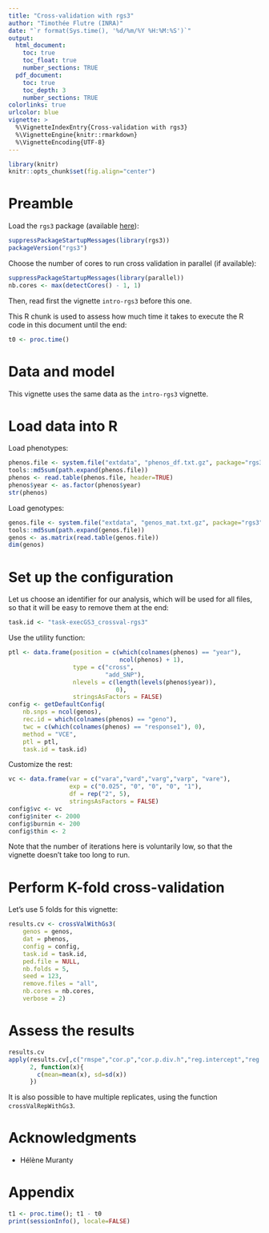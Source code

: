 ```yaml
---
title: "Cross-validation with rgs3"
author: "Timothée Flutre (INRA)"
date: "`r format(Sys.time(), '%d/%m/%Y %H:%M:%S')`"
output:
  html_document:
    toc: true
    toc_float: true
    number_sections: TRUE
  pdf_document:
    toc: true
    toc_depth: 3
    number_sections: TRUE
colorlinks: true
urlcolor: blue
vignette: >
  %\VignetteIndexEntry{Cross-validation with rgs3}
  %\VignetteEngine{knitr::rmarkdown}
  %\VignetteEncoding{UTF-8}
---
```


<!--
setwd("~/src/rgs3/vignettes/")

library(devtools)
build_vignettes()

library(rmarkdown)
render("crossval-rgs3.Rmd", "html_document")
-->

```r
library(knitr)
knitr::opts_chunk$set(fig.align="center")
```


# Preamble

Load the `rgs3` package (available [here](https://github.com/INRA/rgs3)):
```r
suppressPackageStartupMessages(library(rgs3))
packageVersion("rgs3")
```

Choose the number of cores to run cross validation in parallel (if available):
```r
suppressPackageStartupMessages(library(parallel))
nb.cores <- max(detectCores() - 1, 1)
```

Then, read first the vignette `intro-rgs3` before this one.

This R chunk is used to assess how much time it takes to execute the R code in this document until the end:
```r
t0 <- proc.time()
```


# Data and model

This vignette uses the same data as the `intro-rgs3` vignette.



# Load data into R

Load phenotypes:

```r
phenos.file <- system.file("extdata", "phenos_df.txt.gz", package="rgs3")
tools::md5sum(path.expand(phenos.file))
phenos <- read.table(phenos.file, header=TRUE)
phenos$year <- as.factor(phenos$year)
str(phenos)
```

Load genotypes:

```r
genos.file <- system.file("extdata", "genos_mat.txt.gz", package="rgs3")
tools::md5sum(path.expand(genos.file))
genos <- as.matrix(read.table(genos.file))
dim(genos)
```



# Set up the configuration

Let us choose an identifier for our analysis, which will be used for all files, so that it will be easy to remove them at the end:

```r
task.id <- "task-execGS3_crossval-rgs3"
```

Use the utility function:

```r
ptl <- data.frame(position = c(which(colnames(phenos) == "year"),
                               ncol(phenos) + 1),
                  type = c("cross",
                           "add_SNP"),
                  nlevels = c(length(levels(phenos$year)),
                              0),
                  stringsAsFactors = FALSE)
config <- getDefaultConfig(
    nb.snps = ncol(genos),
    rec.id = which(colnames(phenos) == "geno"),
    twc = c(which(colnames(phenos) == "response1"), 0),
    method = "VCE",
    ptl = ptl,
    task.id = task.id)
```

Customize the rest:

```r
vc <- data.frame(var = c("vara","vard","varg","varp", "vare"),
                 exp = c("0.025", "0", "0", "0", "1"),
                 df = rep("2", 5),
                 stringsAsFactors = FALSE)
config$vc <- vc
config$niter <- 2000
config$burnin <- 200
config$thin <- 2
```

Note that the number of iterations here is voluntarily low, so that the vignette doesn't take too long to run.


# Perform K-fold cross-validation

Let's use 5 folds for this vignette:

```r
results.cv <- crossValWithGs3(
    genos = genos,
    dat = phenos,
    config = config,
    task.id = task.id,
    ped.file = NULL,
    nb.folds = 5,
    seed = 123,
    remove.files = "all",
    nb.cores = nb.cores,
    verbose = 2)
```


# Assess the results

```r
results.cv
apply(results.cv[,c("rmspe","cor.p","cor.p.div.h","reg.intercept","reg.slope")],
      2, function(x){
        c(mean=mean(x), sd=sd(x))
      })
```

It is also possible to have multiple replicates, using the function `crossValRepWithGs3`.



# Acknowledgments

* Hélène Muranty


# Appendix

```r
t1 <- proc.time(); t1 - t0
print(sessionInfo(), locale=FALSE)
```
